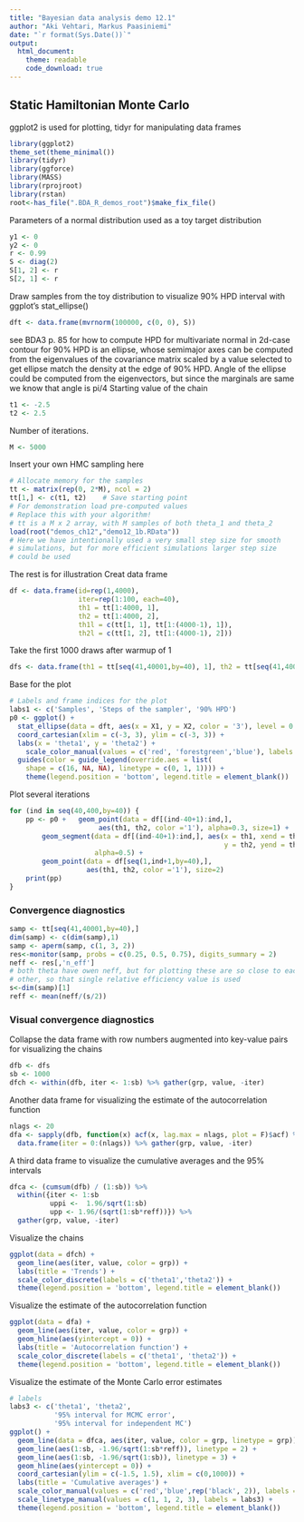 ```yaml
---
title: "Bayesian data analysis demo 12.1"
author: "Aki Vehtari, Markus Paasiniemi"
date: "`r format(Sys.Date())`"
output:
  html_document:
    theme: readable
    code_download: true
---
```

## Static Hamiltonian Monte Carlo

ggplot2 is used for plotting, tidyr for manipulating data frames

```r
library(ggplot2)
theme_set(theme_minimal())
library(tidyr)
library(ggforce)
library(MASS)
library(rprojroot)
library(rstan)
root<-has_file(".BDA_R_demos_root")$make_fix_file()
```

Parameters of a normal distribution used as a toy target distribution

```r
y1 <- 0
y2 <- 0
r <- 0.99
S <- diag(2)
S[1, 2] <- r
S[2, 1] <- r
```

Draw samples from the toy distribution to visualize 90% HPD
interval with ggplot's stat_ellipse()

```r
dft <- data.frame(mvrnorm(100000, c(0, 0), S))
```

see BDA3 p. 85 for how to compute HPD for multivariate normal
in 2d-case contour for 90% HPD is an ellipse, whose semimajor
axes can be computed from the eigenvalues of the covariance
matrix scaled by a value selected to get ellipse match the
density at the edge of 90% HPD. Angle of the ellipse could be
computed from the eigenvectors, but since the marginals are same
we know that angle is pi/4
Starting value of the chain

```r
t1 <- -2.5
t2 <- 2.5
```

Number of iterations.

```r
M <- 5000
```

Insert your own HMC sampling here

```r
# Allocate memory for the samples
tt <- matrix(rep(0, 2*M), ncol = 2)
tt[1,] <- c(t1, t2)    # Save starting point
# For demonstration load pre-computed values
# Replace this with your algorithm!
# tt is a M x 2 array, with M samples of both theta_1 and theta_2
load(root("demos_ch12","demo12_1b.RData"))
# Here we have intentionally used a very small step size for smooth
# simulations, but for more efficient simulations larger step size
# could be used
```

The rest is for illustration
Creat data frame

```r
df <- data.frame(id=rep(1,4000),
                 iter=rep(1:100, each=40), 
                 th1 = tt[1:4000, 1],
                 th2 = tt[1:4000, 2],
                 th1l = c(tt[1, 1], tt[1:(4000-1), 1]),
                 th2l = c(tt[1, 2], tt[1:(4000-1), 2]))
```

Take the first 1000 draws after warmup of 1

```r
dfs <- data.frame(th1 = tt[seq(41,40001,by=40), 1], th2 = tt[seq(41,40001,by=40), 2])
```

Base for the plot

```r
# Labels and frame indices for the plot
labs1 <- c('Samples', 'Steps of the sampler', '90% HPD')
p0 <- ggplot() +
  stat_ellipse(data = dft, aes(x = X1, y = X2, color = '3'), level = 0.9) +
  coord_cartesian(xlim = c(-3, 3), ylim = c(-3, 3)) +
  labs(x = 'theta1', y = 'theta2') +
    scale_color_manual(values = c('red', 'forestgreen','blue'), labels = labs1) +
  guides(color = guide_legend(override.aes = list(
    shape = c(16, NA, NA), linetype = c(0, 1, 1)))) +
    theme(legend.position = 'bottom', legend.title = element_blank())
```

Plot several iterations

```r
for (ind in seq(40,400,by=40)) {
    pp <- p0 +   geom_point(data = df[(ind-40+1):ind,], 
                      aes(th1, th2, color ='1'), alpha=0.3, size=1) +
        geom_segment(data = df[(ind-40+1):ind,], aes(x = th1, xend = th1l, color = '2',
                                                     y = th2, yend = th2l),
                     alpha=0.5) +
        geom_point(data = df[seq(1,ind+1,by=40),], 
                   aes(th1, th2, color ='1'), size=2)
    print(pp)
}
```

### Convergence diagnostics

```r
samp <- tt[seq(41,40001,by=40),]
dim(samp) <- c(dim(samp),1)
samp <- aperm(samp, c(1, 3, 2))
res<-monitor(samp, probs = c(0.25, 0.5, 0.75), digits_summary = 2)
neff <- res[,'n_eff']
# both theta have owen neff, but for plotting these are so close to each
# other, so that single relative efficiency value is used
s<-dim(samp)[1]
reff <- mean(neff/(s/2))
```

### Visual convergence diagnostics
Collapse the data frame with row numbers augmented
into key-value pairs for visualizing the chains

```r
dfb <- dfs
sb <- 1000
dfch <- within(dfb, iter <- 1:sb) %>% gather(grp, value, -iter)
```

Another data frame for visualizing the estimate of
the autocorrelation function

```r
nlags <- 20
dfa <- sapply(dfb, function(x) acf(x, lag.max = nlags, plot = F)$acf) %>%
  data.frame(iter = 0:(nlags)) %>% gather(grp, value, -iter)
```

A third data frame to visualize the cumulative averages
and the 95% intervals

```r
dfca <- (cumsum(dfb) / (1:sb)) %>%
  within({iter <- 1:sb
          uppi <-  1.96/sqrt(1:sb)
          upp <- 1.96/(sqrt(1:sb*reff))}) %>%
  gather(grp, value, -iter)
```

Visualize the chains

```r
ggplot(data = dfch) +
  geom_line(aes(iter, value, color = grp)) +
  labs(title = 'Trends') +
  scale_color_discrete(labels = c('theta1','theta2')) +
  theme(legend.position = 'bottom', legend.title = element_blank())
```

Visualize the estimate of the autocorrelation function

```r
ggplot(data = dfa) +
  geom_line(aes(iter, value, color = grp)) +
  geom_hline(aes(yintercept = 0)) +
  labs(title = 'Autocorrelation function') +
  scale_color_discrete(labels = c('theta1', 'theta2')) +
  theme(legend.position = 'bottom', legend.title = element_blank())
```

Visualize the estimate of the Monte Carlo error estimates

```r
# labels
labs3 <- c('theta1', 'theta2',
           '95% interval for MCMC error',
           '95% interval for independent MC')
ggplot() +
  geom_line(data = dfca, aes(iter, value, color = grp, linetype = grp)) +
  geom_line(aes(1:sb, -1.96/sqrt(1:sb*reff)), linetype = 2) +
  geom_line(aes(1:sb, -1.96/sqrt(1:sb)), linetype = 3) +
  geom_hline(aes(yintercept = 0)) +
  coord_cartesian(ylim = c(-1.5, 1.5), xlim = c(0,1000)) +
  labs(title = 'Cumulative averages') +
  scale_color_manual(values = c('red','blue',rep('black', 2)), labels = labs3) +
  scale_linetype_manual(values = c(1, 1, 2, 3), labels = labs3) +
  theme(legend.position = 'bottom', legend.title = element_blank())
```

